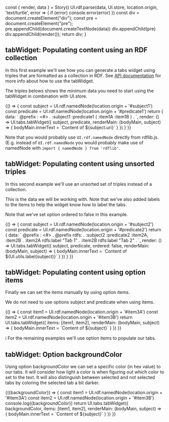 

<Meta title="Tabs"/>

  const { render, data } = Story()
  UI.rdf.parse(data, UI.store, location.origin, 'text/turtle', error => {
    if (error) console.error(error)
  })
  const div = document.createElement("div");
  const pre = document.createElement("pre");
  pre.appendChild(document.createTextNode(data))
  div.appendChild(pre)
  div.appendChild(render());
  return div;
}


## tabWidget: Populating content using an RDF collection

In this first example we'll see how you can generate a tabs widget using triples that are formatted as a collection in
RDF. See [API documentation](https://solid.github.io/solid-ui/Documentation/api/modules/_tabs_.html#tabwidget) for more
info about how to use the tabWidget.

The triples belows shows the minimum data you need to start using the tabWidget in combination with UI.store.

<Canvas>
    <Story name="rdf collection" decorators={[loadTurtleDecorator]}>
    {() => {
      const subject = UI.rdf.namedNode(location.origin + '#subject1')
      const predicate = UI.rdf.namedNode(location.origin + '#predicate1')
      return {
        data: `
@prefix : <#> .
:subject1
    :predicate1 ( :item1A :item1B ) .
        `,
        render: () => UI.tabs.tabWidget({
          subject,
          predicate,
          renderMain: (bodyMain, subject) => {
            bodyMain.innerText = `Content of ${subject.uri}`
          }
        })
      }
    }}
  </Story>
</Canvas>

Note that you would probably use `UI.rdf.namedNode` directly from rdflib.js. (E.g. instead of
        `UI.rdf.namedNode` you would probably make use of namedNode with
        `import { namedNode } from 'rdflib'`.


## tabWidget: Populating content using unsorted triples

In this second example we'll use an unsorted set of triples instead of a collection.

This is the data we will be working with. Note that we've also added labels to the items to help the widget know how to label the tabs.

Note that we've set option ordered to false in this example.


<Canvas>
  <Story name="unsorted triples" decorators={[loadTurtleDecorator]}>
    {() => {
      const subject = UI.rdf.namedNode(location.origin + '#subject2')
      const predicate = UI.rdf.namedNode(location.origin + '#predicate2')
      return {
        data: `
@prefix :     <#> .
@prefix rdfs: <http://www.w3.org/2000/01/rdf-schema#> .
:subject2
    :predicate2 :item2A, :item2B .
:item2A
    rdfs:label "Tab 1" .
:item2B
    rdfs:label "Tab 2" .
        `,
        render: () => UI.tabs.tabWidget({
          subject,
          predicate,
          ordered: false,
          renderMain: (bodyMain, subject) => {
            bodyMain.innerText = `Content of ${UI.utils.label(subject)}`
          }
        })
      }
    }}
  </Story>
</Canvas>


## tabWidget: Populating content using option items

Finally we can set the items manually by using option items.

We do not need to use options subject and predicate when using items.

<Canvas>
  <Story name="option items">
    {() => {
      const item1 = UI.rdf.namedNode(location.origin + '#item3A')
      const item2 = UI.rdf.namedNode(location.origin + '#item3B')
      return UI.tabs.tabWidget({
          items: [item1, item2],
          renderMain: (bodyMain, subject) => {
            bodyMain.innerText = `Content of ${subject}`
          }
        })
    }}
  </Story>
</Canvas>

ℹ For the remaining examples we'll use option items to populate our tabs.


## tabWidget: Option backgroundColor

Using option backgroundColor we can set a specific color (in hex value) to our tabs. It will consider how light a
color is when figuring out which color to set to the text. It will also distinguish between selected and not selected
tabs by coloring the selected tab a bit darker.

<Canvas>
  <Story name="background color"
         args={{ backgroundColor: "#ff0000" }}
         argTypes={{backgroundColor: {control: {type: 'select',
               options: [
                 '#ff0000',
                 '#00ff00',
                 '#0000ff'
               ],}}}}>
    {({backgroundColor}) => {
      const item1 = UI.rdf.namedNode(location.origin + '#item3A')
      const item2 = UI.rdf.namedNode(location.origin + '#item3B')
      console.log({backgroundColor})
      return UI.tabs.tabWidget({
        backgroundColor,
        items: [item1, item2],
        renderMain: (bodyMain, subject) => {
          bodyMain.innerText = `Content of ${subject}`
        }
      })
    }}
  </Story>
</Canvas>

<Props story="background color" />